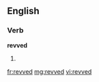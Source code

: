 ==English==

===Verb===
'''revved'''

# {{past of|[[rev]]}}

[[fr:revved]]
[[mg:revved]]
[[vi:revved]]